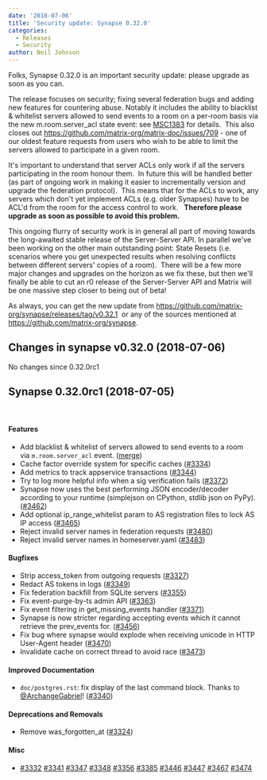 ```yaml
---
date: '2018-07-06'
title: 'Security update: Synapse 0.32.0'
categories:
  - Releases
  - Security
author: Neil Johnson
---
```


Folks, Synapse 0.32.0 is an important security update: please upgrade as soon as you can.


The release focuses on security; fixing several federation bugs and adding new features for countering abuse. Notably it includes the ability to blacklist &amp; whitelist servers allowed to send events to a room on a per-room basis via the new 
m.room.server_acl
 state event: see 
<a href="https://docs.google.com/document/d/1aiuROf1__7ZFkJvDdAZQfBNxyzjYd-ijiRAcHJYqJCM/edit">MSC1383</a> for details.  This also closes out 
<a href="https://github.com/matrix-org/matrix-doc/issues/709">https://github.com/matrix-org/matrix-doc/issues/709</a> - one of our oldest feature requests from users who wish to be able to limit the servers allowed to participate in a given room.


It's important to understand that server ACLs only work if all the servers participating in the room honour them.  In future this will be handled better (as part of ongoing work in making it easier to incrementally version and upgrade the federation protocol).  This means that for the ACLs to work, any servers which don't yet implement ACLs (e.g. older Synapses) have to be ACL'd from the room for the access control to work.  
<b>Therefore please upgrade as soon as possible to avoid this problem.</b>

This ongoing flurry of security work is in general all part of moving towards the long-awaited stable release of the Server-Server API. In parallel we've been working on the other main outstanding point: State Resets (i.e. scenarios where you get unexpected results when resolving conflicts between different servers' copies of a room).  There will be a few more major changes and upgrades on the horizon as we fix these, but then we'll finally be able to cut an r0 release of the Server-Server API and Matrix will be one massive step closer to being out of beta!


As always, you can get the new update from <a href="https://github.com/matrix-org/synapse/releases/tag/v0.32.1">https://github.com/matrix-org/synapse/releases/tag/v0.32.1</a>
 or any of the sources mentioned at 
<a href="https://github.com/matrix-org/synapse">https://github.com/matrix-org/synapse</a>.

<h2>Changes in synapse v0.32.0 (2018-07-06)</h2>
No changes since 0.32.0rc1
<h2>Synapse 0.32.0rc1 (2018-07-05)</h2>
&nbsp;
<h4>Features</h4>
<ul>
 	<li>Add blacklist &amp; whitelist of servers allowed to send events to a
room via <code>m.room.server_acl</code> event. (<a href="https://github.com/matrix-org/synapse/commit/feef8461d19c51f3766471e17e2a2f8a2b36c785">merge</a>)</li>
 	<li>Cache factor override system for specific caches (<a class="issue-link js-issue-link" href="https://github.com/matrix-org/synapse/pull/3334" data-error-text="Failed to load issue title" data-id="329021103" data-permission-text="Issue title is private" data-url="https://github.com/matrix-org/synapse/issues/3334">#3334</a>)</li>
 	<li>Add metrics to track appservice transactions (<a class="issue-link js-issue-link" href="https://github.com/matrix-org/synapse/pull/3344" data-error-text="Failed to load issue title" data-id="329432100" data-permission-text="Issue title is private" data-url="https://github.com/matrix-org/synapse/issues/3344">#3344</a>)</li>
 	<li>Try to log more helpful info when a sig verification fails
(<a class="issue-link js-issue-link" href="https://github.com/matrix-org/synapse/pull/3372" data-error-text="Failed to load issue title" data-id="330617906" data-permission-text="Issue title is private" data-url="https://github.com/matrix-org/synapse/issues/3372">#3372</a>)</li>
 	<li>Synapse now uses the best performing JSON encoder/decoder according
to your runtime (simplejson on CPython, stdlib json on PyPy).
(<a class="issue-link js-issue-link" href="https://github.com/matrix-org/synapse/pull/3462" data-error-text="Failed to load issue title" data-id="336619861" data-permission-text="Issue title is private" data-url="https://github.com/matrix-org/synapse/issues/3462">#3462</a>)</li>
 	<li>Add optional ip_range_whitelist param to AS registration files to
lock AS IP access (<a class="issue-link js-issue-link" href="https://github.com/matrix-org/synapse/pull/3465" data-error-text="Failed to load issue title" data-id="336751400" data-permission-text="Issue title is private" data-url="https://github.com/matrix-org/synapse/issues/3465">#3465</a>)</li>
 	<li>Reject invalid server names in federation requests (<a class="issue-link js-issue-link" href="https://github.com/matrix-org/synapse/pull/3480" data-error-text="Failed to load issue title" data-id="337874054" data-permission-text="Issue title is private" data-url="https://github.com/matrix-org/synapse/issues/3480">#3480</a>)</li>
 	<li>Reject invalid server names in homeserver.yaml (<a class="issue-link js-issue-link" href="https://github.com/matrix-org/synapse/pull/3483" data-error-text="Failed to load issue title" data-id="338348899" data-permission-text="Issue title is private" data-url="https://github.com/matrix-org/synapse/issues/3483">#3483</a>)</li>
</ul>
<h4>Bugfixes</h4>
<ul>
 	<li>Strip access_token from outgoing requests (<a class="issue-link js-issue-link" href="https://github.com/matrix-org/synapse/pull/3327" data-error-text="Failed to load issue title" data-id="328782473" data-permission-text="Issue title is private" data-url="https://github.com/matrix-org/synapse/issues/3327">#3327</a>)</li>
 	<li>Redact AS tokens in logs (<a class="issue-link js-issue-link" href="https://github.com/matrix-org/synapse/pull/3349" data-error-text="Failed to load issue title" data-id="329791545" data-permission-text="Issue title is private" data-url="https://github.com/matrix-org/synapse/issues/3349">#3349</a>)</li>
 	<li>Fix federation backfill from SQLite servers (<a class="issue-link js-issue-link" href="https://github.com/matrix-org/synapse/pull/3355" data-error-text="Failed to load issue title" data-id="329865615" data-permission-text="Issue title is private" data-url="https://github.com/matrix-org/synapse/issues/3355">#3355</a>)</li>
 	<li>Fix event-purge-by-ts admin API (<a class="issue-link js-issue-link" href="https://github.com/matrix-org/synapse/pull/3363" data-error-text="Failed to load issue title" data-id="330065602" data-permission-text="Issue title is private" data-url="https://github.com/matrix-org/synapse/issues/3363">#3363</a>)</li>
 	<li>Fix event filtering in get_missing_events handler (<a class="issue-link js-issue-link" href="https://github.com/matrix-org/synapse/pull/3371" data-error-text="Failed to load issue title" data-id="330608172" data-permission-text="Issue title is private" data-url="https://github.com/matrix-org/synapse/issues/3371">#3371</a>)</li>
 	<li>Synapse is now stricter regarding accepting events which it cannot
retrieve the prev_events for. (<a class="issue-link js-issue-link" href="https://github.com/matrix-org/synapse/pull/3456" data-error-text="Failed to load issue title" data-id="336184658" data-permission-text="Issue title is private" data-url="https://github.com/matrix-org/synapse/issues/3456">#3456</a>)</li>
 	<li>Fix bug where synapse would explode when receiving unicode in HTTP
User-Agent header (<a class="issue-link js-issue-link" href="https://github.com/matrix-org/synapse/pull/3470" data-error-text="Failed to load issue title" data-id="337261723" data-permission-text="Issue title is private" data-url="https://github.com/matrix-org/synapse/issues/3470">#3470</a>)</li>
 	<li>Invalidate cache on correct thread to avoid race (<a class="issue-link js-issue-link" href="https://github.com/matrix-org/synapse/pull/3473" data-error-text="Failed to load issue title" data-id="337463703" data-permission-text="Issue title is private" data-url="https://github.com/matrix-org/synapse/issues/3473">#3473</a>)</li>
</ul>
<h4>Improved Documentation</h4>
<ul>
 	<li><code>doc/postgres.rst</code>: fix display of the last command block. Thanks to
<a class="user-mention" href="https://github.com/ArchangeGabriel" data-hovercard-user-id="490531" data-octo-click="hovercard-link-click" data-octo-dimensions="link_type:self" aria-describedby="hovercard-aria-description">@ArchangeGabriel</a>! (<a class="issue-link js-issue-link" href="https://github.com/matrix-org/synapse/pull/3340" data-error-text="Failed to load issue title" data-id="329241972" data-permission-text="Issue title is private" data-url="https://github.com/matrix-org/synapse/issues/3340">#3340</a>)</li>
</ul>
<h4>Deprecations and Removals</h4>
<ul>
 	<li>Remove was_forgotten_at (<a class="issue-link js-issue-link" href="https://github.com/matrix-org/synapse/pull/3324" data-error-text="Failed to load issue title" data-id="328600145" data-permission-text="Issue title is private" data-url="https://github.com/matrix-org/synapse/issues/3324">#3324</a>)</li>
</ul>
<h4>Misc</h4>
<ul>
 	<li><a class="issue-link js-issue-link" href="https://github.com/matrix-org/synapse/pull/3332" data-error-text="Failed to load issue title" data-id="328922729" data-permission-text="Issue title is private" data-url="https://github.com/matrix-org/synapse/issues/3332">#3332</a> <a class="issue-link js-issue-link" href="https://github.com/matrix-org/synapse/pull/3341" data-error-text="Failed to load issue title" data-id="329315777" data-permission-text="Issue title is private" data-url="https://github.com/matrix-org/synapse/issues/3341">#3341</a> <a class="issue-link js-issue-link" href="https://github.com/matrix-org/synapse/pull/3347" data-error-text="Failed to load issue title" data-id="329626817" data-permission-text="Issue title is private" data-url="https://github.com/matrix-org/synapse/issues/3347">#3347</a> <a class="issue-link js-issue-link" href="https://github.com/matrix-org/synapse/pull/3348" data-error-text="Failed to load issue title" data-id="329660142" data-permission-text="Issue title is private" data-url="https://github.com/matrix-org/synapse/issues/3348">#3348</a> <a class="issue-link js-issue-link" href="https://github.com/matrix-org/synapse/pull/3356" data-error-text="Failed to load issue title" data-id="329938222" data-permission-text="Issue title is private" data-url="https://github.com/matrix-org/synapse/issues/3356">#3356</a> <a class="issue-link js-issue-link" href="https://github.com/matrix-org/synapse/pull/3385" data-error-text="Failed to load issue title" data-id="331533857" data-permission-text="Issue title is private" data-url="https://github.com/matrix-org/synapse/issues/3385">#3385</a> <a class="issue-link js-issue-link" href="https://github.com/matrix-org/synapse/pull/3446" data-error-text="Failed to load issue title" data-id="335720791" data-permission-text="Issue title is private" data-url="https://github.com/matrix-org/synapse/issues/3446">#3446</a> <a class="issue-link js-issue-link" href="https://github.com/matrix-org/synapse/issues/3447" data-error-text="Failed to load issue title" data-id="335727844" data-permission-text="Issue title is private" data-url="https://github.com/matrix-org/synapse/issues/3447">#3447</a> <a class="issue-link js-issue-link" href="https://github.com/matrix-org/synapse/pull/3467" data-error-text="Failed to load issue title" data-id="336993276" data-permission-text="Issue title is private" data-url="https://github.com/matrix-org/synapse/issues/3467">#3467</a> <a class="issue-link js-issue-link" href="https://github.com/matrix-org/synapse/pull/3474" data-error-text="Failed to load issue title" data-id="337465451" data-permission-text="Issue title is private" data-url="https://github.com/matrix-org/synapse/issues/3474">#3474</a></li>
</ul>